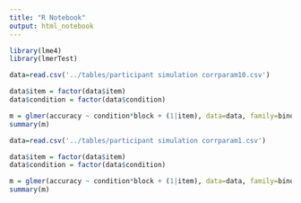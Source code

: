 ```yaml
---
title: "R Notebook"
output: html_notebook
---
```



```r
library(lme4)
library(lmerTest)
```


```r
data=read.csv('../tables/participant simulation corrparam10.csv')

data$item = factor(data$item)
data$condition = factor(data$condition)

m = glmer(accuracy ~ condition*block + (1|item), data=data, family=binomial)
summary(m)
```

```r
data=read.csv('../tables/participant simulation corrparam1.csv')

data$item = factor(data$item)
data$condition = factor(data$condition)

m = glmer(accuracy ~ condition*block + (1|item), data=data, family=binomial)
summary(m)
```